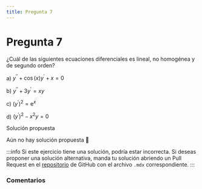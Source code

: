 ```yaml
---
title: Pregunta 7
---
```



# Pregunta 7

¿Cuál de las siguientes ecuaciones diferenciales es lineal, no homogénea y de segundo orden?

a) $y^{\prime \prime}+\cos (x) y^{\prime}+x=0$

b) $y^{\prime \prime}+3 y^{\prime}=x y$

c) $\left(y^{\prime}\right)^2=\mathrm{e}^x$

d) $\left(y^{\prime}\right)^2-x^2 y=0$

<MDXDetails>
<summary>Solución propuesta</summary>

Aún no hay solución propuesta 🥲

:::info
Si este ejercicio tiene una solución, podría estar incorrecta. Si deseas proponer una solución alternativa, manda tu solución abriendo
un Pull Request en el [repositorio](https://github.com/crow-rojas/apuntes-fundamentals/pulls) de GitHub con el archivo
`.mdx` correspondiente.
:::

</MDXDetails>

### Comentarios

<Disqus
  url="https://crow-rojas.github.io/apuntes-fundamentals/docs/mathematics/differential-equations/exercises/2024-2/p07"
  identifier="docs/mathematics/differential-equations/exercises/2024-2/p07"
  title="2024-2 Ecuaciones Diferenciales - Pregunta 07"
/>
